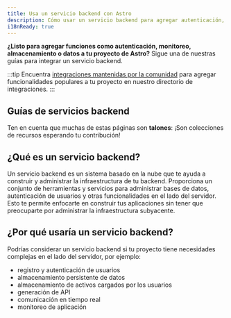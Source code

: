 ```yaml
---
title: Usa un servicio backend con Astro
description: Cómo usar un servicio backend para agregar autenticación, almacenamiento y datos
i18nReady: true
---
```


**¿Listo para agregar funciones como autenticación, monitoreo, almacenamiento o datos a tu proyecto de Astro?** Sigue una de nuestras guías para integrar un servicio backend.

:::tip
Encuentra [integraciones mantenidas por la comunidad](https://astro.build/integrations/) para agregar funcionalidades populares a tu proyecto en nuestro directorio de integraciones.
:::

## Guías de servicios backend

Ten en cuenta que muchas de estas páginas son **talones**: ¡Son colecciones de recursos esperando tu contribución!

<BackendGuidesNav />

## ¿Qué es un servicio backend?

Un servicio backend es un sistema basado en la nube que te ayuda a construir y administrar la infraestructura de tu backend. Proporciona un conjunto de herramientas y servicios para administrar bases de datos, autenticación de usuarios y otras funcionalidades en el lado del servidor. Esto te permite enfocarte en construir tus aplicaciones sin tener que preocuparte por administrar la infraestructura subyacente.

## ¿Por qué usaría un servicio backend?

Podrías considerar un servicio backend si tu proyecto tiene necesidades complejas en el lado del servidor, por ejemplo:
- registro y autenticación de usuarios
- almacenamiento persistente de datos
- almacenamiento de activos cargados por los usuarios
- generación de API
- comunicación en tiempo real
- monitoreo de aplicación
